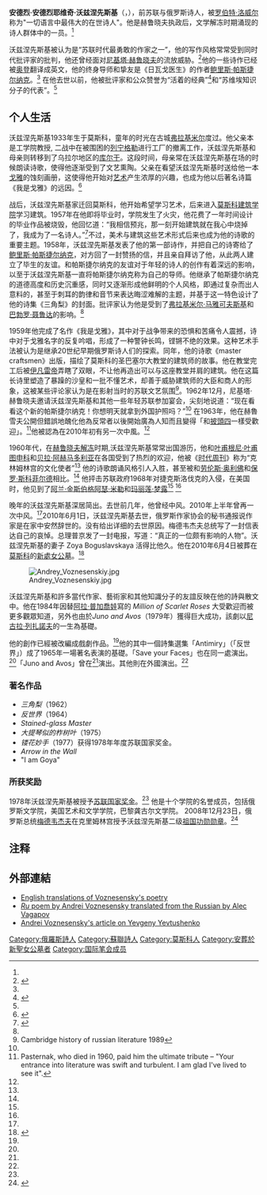 {{Redirect|沃兹涅先斯基}}
{{Infobox writer
| name = 安德烈·安德烈耶维奇·沃兹涅先斯基
| image =
| caption = 安德烈·沃兹涅先斯基在1990年的[[迈阿密国际书展|迈阿密国际书展]]
| birthname = Andrei Andreyevich Voznesensky
| birthdate = {{birth date|mf=yes|1933|5|12}}
| deathdate = {{death date and age|2010|6|1|1933|5|12|mf=yes}}
| birthplace = {{USSR}}[[莫斯科|莫斯科]]
| deathplace = {{RUS}}[[莫斯科|莫斯科]]
| occupation = [[诗人|诗人]]
| religion = 
| movement =
| period = 1958年–2010年
| notableworks = ''The Triangular Pear'', ''Antiworlds'', ''Stained-glass Master'', ''Violoncello Oakleaf'', ''Videoms and Fortune Telling by the Book''
| influences = [[鮑里斯·帕斯捷爾納克|鮑里斯·帕斯捷爾納克]]
| influenced = [[威斯坦·休·奥登|威斯坦·休·奥登]] 
| signature = 
| website =
| footnotes =
|awards={{{!}} style="background: transparent"
{{!}} {{二级祖国功勋勋章|2008}} {{!!}} {{三级祖国功勋勋章|2004}}
{{!}}}
{{{!}} style="background: transparent"
{{!}} {{劳动红旗勋章|1983}}
{{!}}}
{{{!}} style="background: transparent"
{{!}} {{苏联国家奖|1978}}
{{!}}}
}}
'''安德烈·安德烈耶维奇·沃兹涅先斯基'''（{{lang-ru|'''Андре́й Андре́евич Вознесе́нский'''}}，{{bd|1933年|5月12日|2010年|6月1日|catIdx=Voznesensky, Andrei}}），前苏联与俄罗斯诗人，被[[罗伯特·洛威尔|罗伯特·洛威尔]]称为"一切语言中最伟大的在世诗人"。他是赫鲁晓夫执政后，文学解冻时期涌现的诗人群体中的一员。<ref name="Venturesome poet Andrei Voznesensky dies at 77"/>

沃兹涅先斯基被认为是“苏联时代最勇敢的作家之一”，他的写作风格常常受到同时代批评家的批判，他还曾经面对[[尼基塔·赫鲁晓夫|尼基塔·赫鲁晓夫]]的流放威胁。<ref name="Russian poet Andrei Voznesensky dies aged 77">{{cite web|url=http://news.bbc.co.uk/2/hi/entertainment_and_arts/10208455.stm|title=Russian poet Andrei Voznesensky dies aged 77|date=2010-06-01|accessdate=2010-06-01|publisher=[[BBC|BBC]]|archive-date=2010-06-04|archive-url=https://web.archive.org/web/20100604170649/http://news.bbc.co.uk/2/hi/entertainment_and_arts/10208455.stm|dead-url=no}}</ref>他的一些诗作已经被[[威斯坦·休·奥登|奥登]]翻译成英文，他的终身导师和挚友是《日瓦戈医生》的作者[[鲍里斯·帕斯捷尔纳克|鲍里斯·帕斯捷尔纳克]]。<ref name="Andrei Voznesensky, Poet, Dies at 77"/> 在他去世以前，他被批评家和公众赞誉为“活着的经典”<ref name="Poet of post-Stalin thaw Voznesensky dies at 77">{{cite web|url=http://in.reuters.com/article/idINIndia-48968820100601|title=Poet of post-Stalin thaw Voznesensky dies at 77|date=2010-06-01|accessdate=2010-06-01|publisher=[[Reuters|Reuters India]]|archive-date=2010-06-04|archive-url=https://web.archive.org/web/20100604030347/http://in.reuters.com/article/idINIndia-48968820100601|dead-url=no}}</ref>和“苏维埃知识分子的代表”。<ref name="Famous Russian poet Andrei Voznesensky dies at 78"/>

==个人生活==
沃兹涅先斯基1933年生于莫斯科，童年的时光在古城[[弗拉基米尔_(俄罗斯)|弗拉基米尔]]度过。他父亲本是工学院教授, 二战中在被围困的[[列宁格勒|列宁格勒]]进行工厂的撤离工作，沃兹涅先斯基和母亲则转移到了乌拉尔地区的[[库尔干|库尔干]]。这段时间，母亲常在沃兹涅先斯基在场的时候朗读诗歌，使得他逐渐受到了文艺熏陶。父亲在看望沃兹涅先斯基时送给他一本[[戈雅|戈雅]]的蚀刻画册，这使得他开始对[[艺术|艺术]]产生浓厚的兴趣，也成为他以后著名诗篇《我是戈雅》的远因。<ref>{{Cite web |url=http://www.penrussia.org/n-z/an_voz.htm |title=存档副本 |access-date=2010-07-02 |archive-date=2020-11-27 |archive-url=https://web.archive.org/web/20201127014938/http://www.penrussia.org/n-z/an_voz.htm |dead-url=no }}</ref>

战后，沃兹涅先斯基家迁回莫斯科，他开始希望学习艺术，后来进入[[莫斯科建筑学院|莫斯科建筑学院]]学习建筑。1957年在他即将毕业时，学院发生了火灾，他花费了一年时间设计的毕业作品被烧毁，他回忆道：“我相信预兆，那一刻开始建筑就在我心中烧掉了，我成为了一名诗人。”<ref name="Andrei Voznesensky, Poet, Dies at 77">{{cite web|author=Anderson, Raymond H.|url=http://www.nytimes.com/2010/06/02/books/02voznesensky.html?partner=rss&emc=rss|title=Andrei Voznesensky, Poet, Dies at 77|date=2010-06-01|accessdate=2010-06-01|publisher=''[[The_New_York_Times|The New York Times]]''|archive-date=2010-06-09|archive-url=https://web.archive.org/web/20100609203400/http://www.nytimes.com/2010/06/02/books/02voznesensky.html?partner=rss&emc=rss|dead-url=no}}</ref>不过，美术与建筑这些艺术形式后来也成为他的诗歌的重要主题。1958年，沃兹涅先斯基发表了他的第一部诗作，并把自己的诗寄给了[[鲍里斯·帕斯捷尔纳克|鲍里斯·帕斯捷尔纳克]]，对方回了一封赞扬的信，并且亲自拜访了他，从此两人建立了毕生的友谊。和帕斯捷尔纳克的友谊对于年轻的诗人的创作有着深远的影响，以至于沃兹涅先斯基一直将帕斯捷尔纳克称为自己的导师。他继承了帕斯捷尔纳克的道德高度和历史沉重感，同时又逐渐形成他鲜明的个人风格，即通过复杂而出人意料的，甚至于刺耳的韵律和音节来表达晦涩难解的主题，并基于这一特色设计了他的诗集《三角梨》的封面。批评家认为他是受到了[[弗拉基米尔·马雅可夫斯基|弗拉基米尔·马雅可夫斯基]]和[[巴勃罗·聂鲁达|巴勃罗·聂鲁达]]的影响。<ref name="Andrei Voznesensky, Poet, Dies at 77"/> 

1959年他完成了名作《我是戈雅》，其中对于战争带来的恐惧和苦痛令人震撼，诗中对于戈雅名字的反复吟唱，形成了一种警钟长鸣，铿锵不绝的效果。这种艺术手法被认为是继承20世纪早期俄罗斯诗人们的探索。同年，他的诗歌《master craftsmen》出版，描绘了莫斯科的圣巴塞尔大教堂的建筑师的故事。他在教堂完工后被[[伊凡雷帝|伊凡雷帝]]弄瞎了双眼，不让他再造出可以与这座教堂并肩的建筑。他在这篇长诗里塑造了暴躁的沙皇和一批不懂艺术，却善于威胁建筑师的大臣和商人的形象，这被某些评论家认为是在影射当时的苏联文艺氛围<ref>Cambridge history of russian literature 1989</ref>。1962年12月，尼基塔·赫鲁晓夫邀请沃兹涅先斯基和其他一些年轻苏联参加宴会，尖刻地说道：“现在看看这个新的帕斯捷尔纳克！你想明天就拿到外国护照吗？”<ref name="Poet of post-Stalin thaw Voznesensky dies at 77"/>
在1963年，他在赫魯雪夫公開但錯誤地醜化他為反常者以後開始廣為人知而且變得「和[[披頭四|披頭四]]一樣受歡迎」。<ref name="Famous Russian poet Andrei Voznesensky dies at 78">Pasternak, who died in 1960, paid him the ultimate tribute – "Your entrance into literature was swift and turbulent. I am glad I've lived to see it".</ref>他被認為在2010年初有另一次中風。<ref name="Andrei Voznesensky, Poet, Dies at 77"/> 

1960年代，在[[赫鲁晓夫解冻|赫鲁晓夫解冻]]时期,沃兹涅先斯基常常出国游历，他和[[叶甫根尼·叶甫图申科|叶甫根尼·叶甫图申科]]和[[贝拉·阿赫马多利亚|贝拉·阿赫马多利亚]]在各国受到了热烈的欢迎，他被《[[时代周刊|时代周刊]]》称为“克林姆林宫的文化使者”<ref name="Andrei Voznesensky, Poet, Dies at 77"/> 他的诗歌朗诵风格引人入胜，甚至被和[[劳伦斯·奥利佛|劳伦斯·奥利佛]]和[[保罗·斯科菲尔德|保罗·斯科菲尔德]]相比。<ref name="Andrei Voznesensky, Poet, Dies at 77"/> 他抨击苏联政府1968年对捷克斯洛伐克的入侵，在美国时，他见到了[[阿兰·金斯伯格|阿兰·金斯伯格]][[阿瑟·米勒|阿瑟·米勒]]和[[玛丽莲·梦露|玛丽莲·梦露]]<ref name="Andrei Voznesensky, Poet, Dies at 77"/> <ref name="Venturesome poet Andrei Voznesensky dies at 77"/>

晚年的沃兹涅先斯基深居简出。去世前几年，他曾经中风。2010年上半年曾再一次中风。<ref name="Andrei Voznesensky, Poet, Dies at 77"/>2010年6月1日，沃兹涅先斯基去世，俄罗斯作家协会的秘书通报说作家是在家中安然辞世的。没有给出详细的去世原因。梅德韦杰夫总统写了一封信表达自己的哀悼。总理普京发了一封电报，写道：“真正的一位颇有影响的人物”。沃兹涅先斯基的妻子 Zoya Boguslavskaya 活得比他久。他在2010年6月4日被葬在[[莫斯科|莫斯科]]的[[新處女公墓|新處女公墓]]。<ref>{{cite news|url=http://www.mk.ru/culture/news/2010/06/04/504453-poeta-voznesenskogo-pohoronili-na-novodevichem-kladbische-moskvyi.html|title=Поэта Вознесенского похоронили на Новодевичьем кладбище Москвы|accessdate=2011-01-20|archive-date=2020-10-01|archive-url=https://web.archive.org/web/20201001230504/https://www.mk.ru/culture/news/2010/06/04/504453-poeta-voznesenskogo-pohoronili-na-novodevichem-kladbische-moskvyi.html|dead-url=no}}</ref>

[[File:Andrey_Voznesenskiy.jpg|thumb]]

沃兹涅先斯基和許多當代作家、藝術家和其他知識分子的友誼反映在他的詩與散文中。他在1984年因替[[阿拉·普加喬娃|阿拉·普加喬娃]]寫的 ''Million of Scarlet Roses'' 大受歡迎而被更多觀眾知道，另外也由於{{tsl|en|rock opera|搖滾歌劇}}''Juno and Avos''（1979年）獲得巨大成功，該劇以[[尼古拉·彼得羅維奇·列扎諾夫|尼古拉·列扎諾夫]]的一生為基礎。

他的創作已經被改編成戲劇作品。<ref name="Russian poet Andrei Voznesensky dies aged 77"/>他的其中一個詩集選集「Antimiry」（「反世界」）成了{{tsl|en|Taganka Theater|塔甘卡劇院}}1965年一場著名表演的基礎。「Save your Faces」也在同一處演出。<ref name="Venturesome poet Andrei Voznesensky dies at 77"/>「Juno and Avos」曾在{{tsl|en|Lenkom_Theatre|列寧共青團劇院}}<ref name="Venturesome poet Andrei Voznesensky dies at 77"/>演出。其他則在外國演出。<ref name="Venturesome poet Andrei Voznesensky dies at 77"/>

===著名作品===
* ''三角梨''（1962）
* ''反世界''（1964）
* ''Stained-glass Master''
* ''大提琴似的柞树叶''（1975）
* ''镂花妙手''（1977）获得1978年年度苏联国家奖金。
*''Arrow in the Wall''
*"I am Goya"

===所获奖励===
1978年沃兹涅先斯基被授予[[苏联国家奖金|苏联国家奖金]]。<ref name="Russian poet Andrei Voznesensky dies aged 77"/> 他是十个学院的名誉成员，包括俄罗斯文学院，美国艺术和文学学院，巴黎龚古尔文学院。
2008年12月23日，俄罗斯总统[[德米特里·阿纳托利耶维奇·梅德韦杰夫|梅德韦杰夫]]在克里姆林宫授予沃兹涅先斯基二级[[祖国功勋勋章|祖国功勋勋章]]。<ref name="Venturesome poet Andrei Voznesensky dies at 77">{{cite web|author=Heintz,im|url=http://www.boston.com/ae/celebrity/articles/2010/06/01/venturesome_poet_andrei_voznesensky_dies_at_77/|title=Venturesome poet Andrei Voznesensky dies at 77|date=2010-06-01|accessdate=2010-06-01|publisher=''[[The_Boston_Globe|The Boston Globe]]''|archive-date=2016-03-04|archive-url=https://web.archive.org/web/20160304055203/http://www.boston.com/ae/celebrity/articles/2010/06/01/venturesome_poet_andrei_voznesensky_dies_at_77/|dead-url=no}}</ref>

==注释==
{{Reflist}}

==外部連結==
{{Wikiquote}}
*[http://vagalecs.narod.ru/Vozncoll.htm English translations of Voznesensky's poetry] {{Wayback|url=http://vagalecs.narod.ru/Vozncoll.htm |date=20210309175133 }}
*[http://vagalecs.narod.ru/Rupoem.htm ''Ru'' poem by Andrei Voznesensky translated from the Russian by Alec Vagapov] {{Wayback|url=http://vagalecs.narod.ru/Rupoem.htm |date=20200919152459 }}
*[https://web.archive.org/web/20081004191523/http://spintongues.msk.ru/VoznesenskyYevtuh.htm  Andrei Voznesensky's article on Yevgeny Yevtushenko]

{{Authority control}}
{{DEFAULTSORT:Voznesensky, Andrey}}
[[Category:俄羅斯詩人|Category:俄羅斯詩人]]
[[Category:蘇聯詩人|Category:蘇聯詩人]]
[[Category:莫斯科人|Category:莫斯科人]]
[[Category:安葬於新聖女公墓者|Category:安葬於新聖女公墓者]]
[[Category:国际笔会成员|Category:国际笔会成员]]
